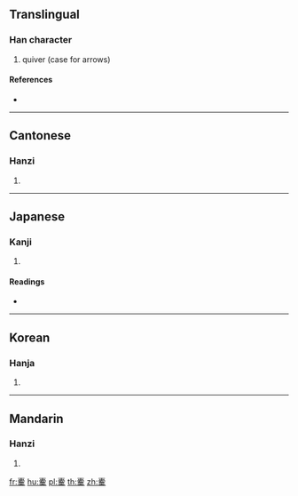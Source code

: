 ==Translingual==

===Han character===
{{Han char|rn=75|rad=木|as=15|sn=19|four=50904|canj=JBHOD,JBHYD}}

# quiver (case for arrows)

====References====
* {{Han ref|kx=0560.250|dkj=15818|dj=0949.220|hdz=21312.130|uh=6ADC|ud=27356|bh=F253|bd=62035}}

----

==Cantonese==

===Hanzi===
{{yue-hanzi|jyut=|y=gou1}}

# {{defn|lang=yue|sort=木15}}

----

==Japanese==

===Kanji===
{{ja-kanji|grade=|rs=木15}}

# {{defn|lang=ja|sort=木15}}

====Readings====
* {{ja-readings|on=[[こう]] (kō)|kun=[[ふくろ]] (fukuro)}}

----

==Korean==

===Hanja===
{{ko-hanja|hangeul=고|eumhun=|rv=go|mr=ko|y=ko}}

# {{defn|lang=ko|sort=木15}}

----

==Mandarin==

===Hanzi===
{{cmn-hanzi|pin=[[gāo]] ([[gao1]])|wg=kao<sup>1</sup>}}

# {{defn|lang=cmn|sort=木15}}

[[fr:櫜]]
[[hu:櫜]]
[[pl:櫜]]
[[th:櫜]]
[[zh:櫜]]